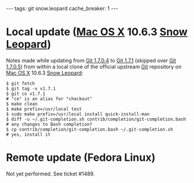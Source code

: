 ---
tags: git snow.leopard
cache_breaker: 1
---
= Local update ([[Mac OS X]] 10.6.3 [[Snow Leopard]]) =

Notes made while updating from [[Git 1.7.0.4]] to [[Git 1.7.1]] (skipped over [[Git 1.7.0.5]]) from within a local clone of the official upstream [[Git]] repository on [[Mac OS X]] 10.6.3 [[Snow Leopard]]:

<pre lang="shell">$ git fetch
$ git tag -v v1.7.1
$ git co v1.7.1                                                       # "co" is an alias for "checkout"
$ make clean
$ make prefix=/usr/local test
$ sudo make prefix=/usr/local install quick-install-man
$ diff -u ~/.git-completion.sh contrib/completion/git-completion.bash # any changes to Bash completion?
$ cp contrib/completion/git-completion.bash ~/.git-completion.sh      # yes, install it</pre>

= Remote update (Fedora Linux) =

Not yet performed. See ticket #1489.
